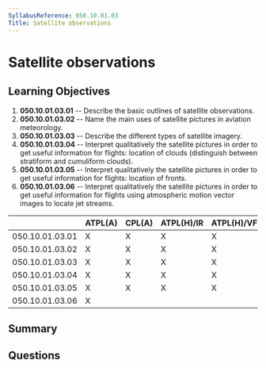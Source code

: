 ```yaml
---
SyllabusReference: 050.10.01.03
Title: Satellite observations
---
```


# Satellite observations

## Learning Objectives

1. **050.10.01.03.01** -- Describe the basic outlines of satellite observations.
2. **050.10.01.03.02** -- Name the main uses of satellite pictures in aviation
   meteorology.
3. **050.10.01.03.03** -- Describe the different types of satellite imagery.
4. **050.10.01.03.04** -- Interpret qualitatively the satellite pictures in
   order to get useful information for flights: location of clouds (distinguish
   between stratiform and cumuliform clouds).
5. **050.10.01.03.05** -- Interpret qualitatively the satellite pictures in
   order to get useful information for flights: location of fronts.
6. **050.10.01.03.06** -- Interpret qualitatively the satellite pictures in
   order to get useful information for flights using atmospheric motion vector
   images to locate jet streams.

|                 | ATPL(A) | CPL(A) | ATPL(H)/IR | ATPL(H)/VFR | CPL(H) | IR  | CBIR(A) |
| --------------- | ------- | ------ | ---------- | ----------- | ------ | --- | ------- |
| 050.10.01.03.01 | X       | X      | X          | X           | X      | X   | X       |
| 050.10.01.03.02 | X       | X      | X          | X           | X      | X   | X       |
| 050.10.01.03.03 | X       | X      | X          | X           | X      | X   | X       |
| 050.10.01.03.04 | X       | X      | X          | X           | X      | X   | X       |
| 050.10.01.03.05 | X       | X      | X          | X           | X      | X   | X       |
| 050.10.01.03.06 | X       |        |            |             |        |     |         |

## Summary

## Questions
